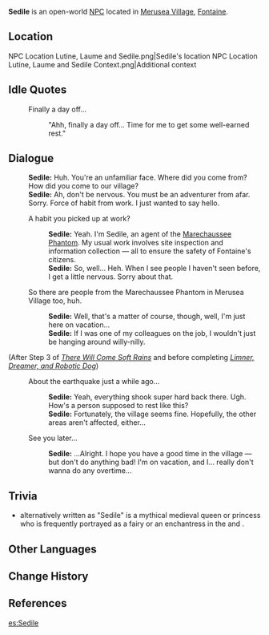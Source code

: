 {{Meta
<!-- Remove this template after adding the missing info -->
|missing_NPC_profile  = yes
}}
{{Character Infobox
|type             = Open-World NPC
|group            = Melusine
|image            = NPC Sedile.png
|realname         = <!-- Optional, if different from in-game name -->
|deceased         = <!-- Past (for deceased prior to events of the game) or free response -->
|region           = Fontaine
|location         = Fontaine
|affiliation      = Marechaussee Phantom
|title            = 
|ancestry         = <!-- Clan/family -->
|father           = 
|mother           = 
|spouse           = 
|sibling          = 
|child            = 
|relative         = 
|voiceEN          = 
|voiceCN          = 
|voiceJP          = 
|voiceKR          = 
|dialoguereward   = 
}}
'''Sedile''' is an open-world [[NPC]] located in [[Merusea Village]], [[Fontaine]].

==Location==
<gallery>
NPC Location Lutine, Laume and Sedile.png|Sedile's location
NPC Location Lutine, Laume and Sedile Context.png|Additional context
</gallery>
<!--
==Profile==
''(To be added.)''

===Appearance===
''(To be added.)''

==Quests and Events==
{{Quests and Events}}
-->

==Idle Quotes==
{{Dialogue Start}}
: {{DIcon|Idle}} Finally a day off...
:: {{A|VO Sedile 01.ogg}} "Ahh, finally a day off... Time for me to get some well-earned rest."
{{Dialogue End}}

==Dialogue==
{{Dialogue Start}}
:'''Sedile:''' Huh. You're an unfamiliar face. Where did you come from? How did you come to our village?
:'''Sedile:''' Ah, don't be nervous. You must be an adventurer from afar. Sorry. Force of habit from work. I just wanted to say hello.
:{{DIcon}} A habit you picked up at work?
::'''Sedile:''' Yeah. I'm Sedile, an agent of the [[Marechaussee Phantom]]. My usual work involves site inspection and information collection &mdash; all to ensure the safety of Fontaine's citizens.
::'''Sedile:''' So, well... Heh. When I see people I haven't seen before, I get a little nervous. Sorry about that.
:{{DIcon}} So there are people from the Marechaussee Phantom in Merusea Village too, huh.
::'''Sedile:''' Well, that's a matter of course, though, well, I'm just here on vacation...
::'''Sedile:''' If I was one of my colleagues on the job, I wouldn't just be hanging around willy-nilly.
;(After Step 3 of ''[[There Will Come Soft Rains]]'' and before completing ''[[Limner, Dreamer, and Robotic Dog]]'')
:{{DIcon}} About the earthquake just a while ago...
::'''Sedile:''' Yeah, everything shook super hard back there. Ugh. How's a person supposed to rest like this?
::'''Sedile:''' Fortunately, the village seems fine. Hopefully, the other areas aren't affected, either...
:{{DIcon}} See you later...
::'''Sedile:''' ...Alright. I hope you have a good time in the village &mdash; but don't do anything bad! I'm on vacation, and I... really don't wanna do any overtime...
{{Dialogue End}}
<!--
==Event Dialogue==
===Event Name===
{{Dialogue Start}}
:'''{{subst:PAGENAME}}:'''
{{Dialogue End}}
-->
==Trivia==
*{{w|Sebile}} alternatively written as "Sedile" is a mythical medieval queen or princess who is frequently portrayed as a fairy or an enchantress in the {{w|Matter of Britain|Arthurian legend}} and {{w|Folklore of Italy|Italian folklore}}.

==Other Languages==
{{Other Languages|default_hidden=1
|en      = Sedile
|zhs     = 瑟琪
|zhs_rm  = Sèqí
|zht     = 瑟琪
|zht_rm  = Sèqí
|ja      = セディル
|ja_rm   = Sediru
|ko      = 세딜
|es      = Sedile
|fr      = Sedile
|ru      = Седиль
|th      = Sedile
|vi      = Sedile
|de      = Sedile
|id      = Sedile
|pt      = Sedile
|tr      = Sedile
|it      = Sedile
}}

==Change History==
{{Change History|4.0}}

==References==
{{Reflist}}

[[es:Sedile]]